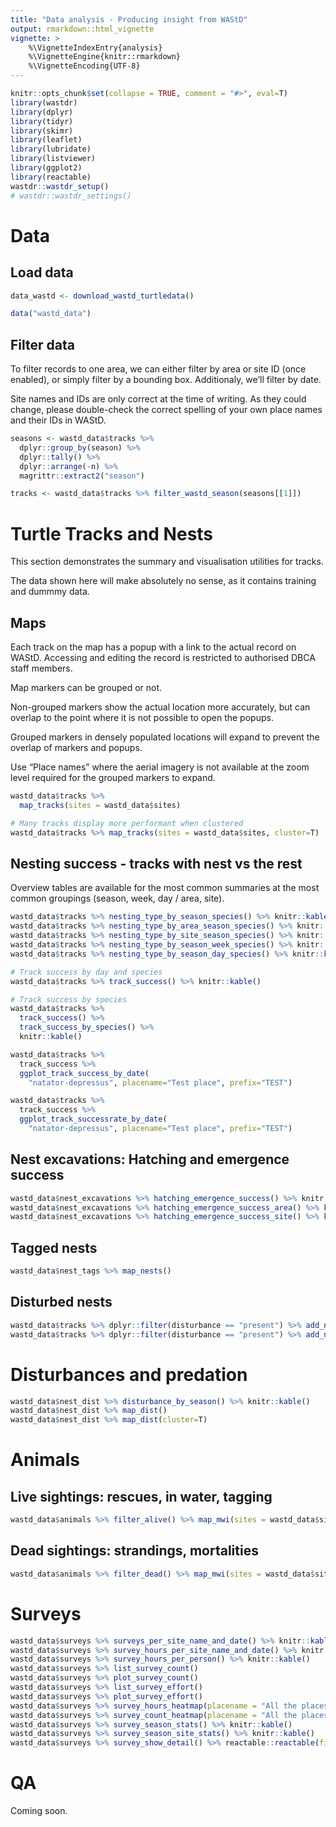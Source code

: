 ```yaml
---
title: "Data analysis - Producing insight from WAStD"
output: rmarkdown::html_vignette
vignette: >
    %\VignetteIndexEntry{analysis}
    %\VignetteEngine{knitr::rmarkdown}
    %\VignetteEncoding{UTF-8}
---
```

  
```r
knitr::opts_chunk$set(collapse = TRUE, comment = "#>", eval=T)
library(wastdr)
library(dplyr)
library(tidyr)
library(skimr)
library(leaflet)
library(lubridate)
library(listviewer)
library(ggplot2)
library(reactable)
wastdr::wastdr_setup()
# wastdr::wastdr_settings()
```
# Data

## Load data
```r
data_wastd <- download_wastd_turtledata()
```


```r
data("wastd_data")
```

## Filter data
To filter records to one area, we can either filter by area or site ID 
(once enabled), or simply filter by a bounding box. 
Additionaly, we'll filter by date.

Site names and IDs are only correct at the time of writing. As they could change, please
double-check the correct spelling of your own place names and their IDs in WAStD.

```r
seasons <- wastd_data$tracks %>% 
  dplyr::group_by(season) %>% 
  dplyr::tally() %>% 
  dplyr::arrange(-n) %>% 
  magrittr::extract2("season")

tracks <- wastd_data$tracks %>% filter_wastd_season(seasons[[1]])
```

# Turtle Tracks and Nests
This section demonstrates the summary and visualisation utilities for tracks.

The data shown here will make absolutely no sense, as it contains training and dummmy data.

## Maps
Each track on the map has a popup with a link to the actual record on WAStD.
Accessing and editing the record is restricted to authorised DBCA staff members.

Map markers can be grouped or not. 

Non-grouped markers show the actual location more accurately, but can overlap to
the point where it is not possible to open the popups. 

Grouped markers in densely populated locations will expand to prevent the overlap of
markers and popups.

Use "Place names" where the aerial imagery is not available at the zoom level required
for the grouped markers to expand.
```r
wastd_data$tracks %>% 
  map_tracks(sites = wastd_data$sites)

# Many tracks display more performant when clustered
wastd_data$tracks %>% map_tracks(sites = wastd_data$sites, cluster=T)
```


## Nesting success - tracks with nest vs the rest
Overview tables are available for the most common summaries at the most common
groupings (season, week, day / area, site).

```r
wastd_data$tracks %>% nesting_type_by_season_species() %>% knitr::kable()
wastd_data$tracks %>% nesting_type_by_area_season_species() %>% knitr::kable()
wastd_data$tracks %>% nesting_type_by_site_season_species() %>% knitr::kable()
wastd_data$tracks %>% nesting_type_by_season_week_species() %>% knitr::kable()
wastd_data$tracks %>% nesting_type_by_season_day_species() %>% knitr::kable()

# Track success by day and species
wastd_data$tracks %>% track_success() %>% knitr::kable()

# Track success by species
wastd_data$tracks %>% 
  track_success() %>% 
  track_success_by_species() %>% 
  knitr::kable()

wastd_data$tracks %>% 
  track_success %>% 
  ggplot_track_success_by_date(
    "natator-depressus", placename="Test place", prefix="TEST")

wastd_data$tracks %>% 
  track_success %>% 
  ggplot_track_successrate_by_date(
    "natator-depressus", placename="Test place", prefix="TEST")
```

## Nest excavations: Hatching and emergence success

```r
wastd_data$nest_excavations %>% hatching_emergence_success() %>% knitr::kable()
wastd_data$nest_excavations %>% hatching_emergence_success_area() %>% knitr::kable()
wastd_data$nest_excavations %>% hatching_emergence_success_site() %>% knitr::kable()
```

## Tagged nests
```r
wastd_data$nest_tags %>% map_nests()
```


## Disturbed nests
```r
wastd_data$tracks %>% dplyr::filter(disturbance == "present") %>% add_nest_labels() %>% map_tracks(sites = wastd_data$sites)
wastd_data$tracks %>% dplyr::filter(disturbance == "present") %>% add_nest_labels() %>% map_tracks(sites = wastd_data$sites, cluster=T)
```


# Disturbances and predation
```r
wastd_data$nest_dist %>% disturbance_by_season() %>% knitr::kable()
wastd_data$nest_dist %>% map_dist()
wastd_data$nest_dist %>% map_dist(cluster=T)
```

# Animals

## Live sightings: rescues, in water, tagging

```r
wastd_data$animals %>% filter_alive() %>% map_mwi(sites = wastd_data$sites)
```

## Dead sightings: strandings, mortalities

```r
wastd_data$animals %>% filter_dead() %>% map_mwi(sites = wastd_data$sites)
```

# Surveys
```r
wastd_data$surveys %>% surveys_per_site_name_and_date() %>% knitr::kable()
wastd_data$surveys %>% survey_hours_per_site_name_and_date() %>% knitr::kable()
wastd_data$surveys %>% survey_hours_per_person() %>% knitr::kable()
wastd_data$surveys %>% list_survey_count()
wastd_data$surveys %>% plot_survey_count()
wastd_data$surveys %>% list_survey_effort()
wastd_data$surveys %>% plot_survey_effort()
wastd_data$surveys %>% survey_hours_heatmap(placename = "All the places", prefix = "TEST")
wastd_data$surveys %>% survey_count_heatmap(placename = "All the places", prefix = "TEST")
wastd_data$surveys %>% survey_season_stats() %>% knitr::kable()
wastd_data$surveys %>% survey_season_site_stats() %>% knitr::kable()
wastd_data$surveys %>% survey_show_detail() %>% reactable::reactable(filterable = TRUE, sortable = TRUE)
```

# QA

Coming soon.
